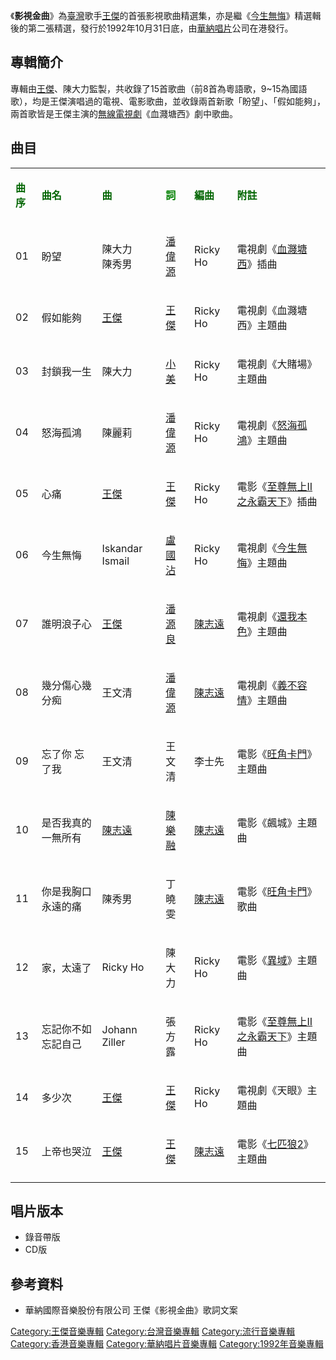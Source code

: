 {{Unreferenced|time=2022-02-18T01:11:42+00:00}}
{{Infobox album <!-- See Wikipedia:WikiProject_Albums -->
| name       = 影視金曲
| type       = [[精選輯|精選輯]]
| artist     = [[王傑_(歌手)|王傑]]
| cover      = Dave_wang_b.jpg
<!-- 未知參數 | background = orange -->
| released   = 1992年10月31日
| recorded   = 1988年－1992年
| genre      = [[國語流行音樂|國語流行音樂]]<br>[[粵語流行音樂|粵語流行音樂]]
| label      = [[華納唱片|華納唱片]]
| prev_title = [[回家_(王傑EP)|回家]]
| prev_year  = 1992 <!-- 10月10日 -->
| next_title = [[無悔無憾|無悔無憾]]
| next_year  = 1992 <!-- 12月 -->
}}
《'''影視金曲'''》為[[臺灣|臺灣]]歌手[[王傑_(歌手)|王傑]]的首張影視歌曲精選集，亦是繼《[[今生無悔_(王傑專輯)|今生無悔]]》精選輯後的第二張精選，發行於1992年10月31日底，由[[華納唱片|華納唱片]]公司在港發行。

==專輯簡介==
專輯由[[王傑_(歌手)|王傑]]、陳大力監製，共收錄了15首歌曲（前8首為粵語歌，9~15為國語歌），均是王傑演唱過的電視、電影歌曲，並收錄兩首新歌「盼望」、「假如能夠」，兩首歌皆是王傑主演的[[無線電視劇|無線電視劇]]《血濺塘西》劇中歌曲。
==曲目==
{| class="wikitable"
|-
| <font color=darkgreen>'''曲序'''</font> || <font color=darkgreen>'''曲名'''</font> || <font 

color=darkgreen>'''曲'''</font> || <font color=green>'''詞'''</font> || <font color=darkgreen>'''編曲'''</font> || 

<font color=darkgreen>'''附註'''</font> 
|-
| 01 || 盼望 || 陳大力<br>陳秀男  || [[潘偉源|潘偉源]] || Ricky Ho || 電視劇《[[血濺塘西|血濺塘西]]》插曲
|-
| 02 || 假如能夠 || [[王傑_(歌手)|王傑]]  || [[王傑_(歌手)|王傑]] || Ricky Ho || 電視劇《血濺塘西》主題曲
|-
| 03 || 封鎖我一生 || 陳大力 || [[小美|小美]] || Ricky Ho ||電視劇《大賭場》主題曲
|-
| 04 || 怒海孤鴻 || 陳麗莉|| [[潘偉源|潘偉源]] || Ricky Ho ||電視劇《[[怒海孤鴻|怒海孤鴻]]》主題曲
|-
| 05 || 心痛 ||[[王傑_(歌手)|王傑]] || [[王傑_(歌手)|王傑]] || Ricky Ho ||電影《[[至尊無上II之永霸天下|至尊無上II之永霸天下]]》插曲
|-
| 06 || 今生無悔 || Iskandar Ismail || [[盧國沾|盧國沾]] || Ricky Ho || 電視劇《[[今生無悔|今生無悔]]》主題曲
|-
| 07 || 誰明浪子心 || [[王傑_(歌手)|王傑]] || [[潘源良|潘源良]] ||[[陳志遠|陳志遠]]  ||電視劇《[[還我本色|還我本色]]》主題曲
|-
| 08 || 幾分傷心幾分痴 || 王文清 || [[潘偉源|潘偉源]] ||[[陳志遠|陳志遠]]  ||電視劇《[[義不容情|義不容情]]》主題曲
|-
| 09 || 忘了你 忘了我 || 王文清 || 王文清 || 李士先 || 電影《[[旺角卡門|旺角卡門]]》主題曲
|-
| 10 || 是否我真的一無所有 || [[陳志遠|陳志遠]] || [[陳樂融|陳樂融]]  ||[[陳志遠|陳志遠]] || 電影《飆城》主題曲
|-
| 11 || 你是我胸口永遠的痛 || 陳秀男 || 丁曉雯  ||[[陳志遠|陳志遠]] || 電影《[[旺角卡門|旺角卡門]]》歌曲
|-
| 12 || 家，太遠了 || Ricky Ho || 陳大力  || Ricky Ho || 電影《[[異域|異域]]》主題曲
|-
| 13 || 忘記你不如忘記自己 || Johann Ziller || 張方露  || Ricky Ho || 電影《[[至尊無上II之永霸天下|至尊無上II之永霸天下]]》主題曲
|-
| 14 || 多少次 || [[王傑_(歌手)|王傑]] || [[王傑_(歌手)|王傑]]  ||Ricky Ho || 電視劇《天眼》主題曲
|-
| 15 || 上帝也哭泣 || [[王傑_(歌手)|王傑]] || [[王傑_(歌手)|王傑]]  ||[[陳志遠|陳志遠]] || 電影《[[七匹狼2|七匹狼2]]》主題曲
|-
|}
== 唱片版本 ==
* 錄音帶版
* CD版

==參考資料==
* 華納國際音樂股份有限公司 王傑《影視金曲》歌詞文案

{{王傑 (歌手)}}

[[Category:王傑音樂專輯|Category:王傑音樂專輯]]
[[Category:台灣音樂專輯|Category:台灣音樂專輯]]
[[Category:流行音樂專輯|Category:流行音樂專輯]]
[[Category:香港音樂專輯|Category:香港音樂專輯]]
[[Category:華納唱片音樂專輯|Category:華納唱片音樂專輯]]
[[Category:1992年音樂專輯|Category:1992年音樂專輯]]